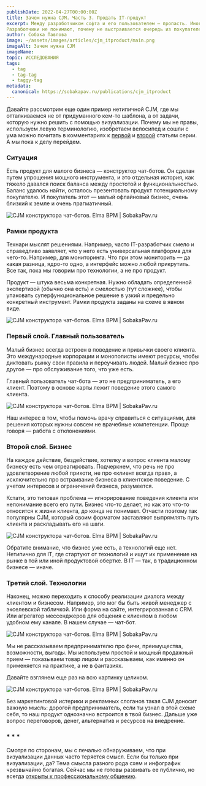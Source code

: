 ```yaml
---
publishDate: 2022-04-27T00:00:00Z
title: Зачем нужна CJM. Часть 3. Продать IT-продукт
excerpt: Между разработчиком софта и его пользователем — пропасть. Иногда меньше, иногда больше, но про глубокое взаимопонимание говорить не приходится.
Разработчики не понимают, почему не выстраивается очередь из покупателей, ведь продукт такой универсальный и функциональный. А потенциальные покупатели не верят рекламным слоганам и не понимают по скриншотам, о чем вообще речь.
author: Собака Павлова
image: ~/assets/images/articles/cjm_itproduct/main.png
imageAlt: Зачем нужна CJM
imageName:                            
topic: ИССЛЕДОВАНИЯ
tags:
  - tag
  - tag-tag
  - taggy-tag
metadata:
  canonical: https://sobakapav.ru/publications/cjm_itproduct
---
```



Давайте рассмотрим еще один пример нетипичной CJM, где мы отталкиваемся не от придуманного кем-то шаблона, а от задачи, которую нужно решить с помощью визуализации. Почему мы не правы, используем левую терминологию, изобретаем велосипед и сошли с ума можно почитать в комментариях к [первой](https://sobakapav.ru/publications/cjmgazprom) и [второй](https://sobakapav.ru/publications/cjm_tis) статьям серии. А мы пока к делу перейдем.

### Ситуация

Есть продукт для малого бизнеса — конструктор чат-ботов. Он сделан путем упрощения мощного инструмента, и это отдельная история, как тяжело давался поиск баланса между простотой и функциональностью. Баланс удалось найти, осталось презентовать продукт потенциальному покупателю. И покупатель этот — малый офлайновый бизнес, очень близкий к земле и очень прагматичный.

![CJM конструктора чат-ботов. Elma BPM  | SobakaPav.ru](~/assets/images/articles/cjm_itproduct/1.png)

### Рамки продукта

Технари мыслят решениями. Например, часто IT-разработчик смело и справедливо заявляет, что у него есть универсальная платформа для чего-то. Например, для мониторинга. Что при этом мониторить — да какая разница, ядро-то одно, а интерфейс можно любой прикрутить. Все так, пока мы говорим про технологии, а не про продукт.

Продукт — штука весьма конкретная. Нужно обладать определенной экспертизой (обычно она есть) и смелостью (тут сложнее), чтобы упаковать суперфункциональное решение в узкий и предельно конкретный инструмент. Рамки продукта заданы на схеме в явном виде.

![CJM конструктора чат-ботов. Elma BPM  | SobakaPav.ru](~/assets/images/articles/cjm_itproduct/2.png)

### Первый слой. Главный пользователь

Малый бизнес всегда встроен в поведение и привычки своего клиента. Это международные корпорации и монополисты имеют ресурсы, чтобы диктовать рынку свои правила и переучивать людей. Малый бизнес про другое — про обслуживание того, что уже есть.

Главный пользователь чат-бота — это не предприниматель, а его клиент. Поэтому в основе карты лежит поведение этого самого клиента.

![CJM конструктора чат-ботов. Elma BPM  | SobakaPav.ru](~/assets/images/articles/cjm_itproduct/3.png)

Наш интерес в том, чтобы помочь врачу справиться с ситуациями, для решения которых нужны совсем не врачебные компетенции. Проще говоря — работа с отклонениями.

### Второй слой. Бизнес

На каждое действие, бездействие, хотелку и вопрос клиента малому бизнесу есть чем отреагировать. Подчеркнем, что речь не про удовлетворение любой прихоти, не про «клиент всегда прав», а исключительно про встраивание бизнеса в клиентское поведение. С учетом интересов и ограничений бизнеса, разумеется.

Кстати, это типовая проблема — игнорирование поведения клиента или непонимание всего его пути. Бизнес что-то делает, но как это что-то относится к жизни клиента, до конца не понимает. Отчасти поэтому так популярны СJM, который своим форматом заставляют выпрямлять путь клиента и раскладывать его на шаги.

![CJM конструктора чат-ботов. Elma BPM  | SobakaPav.ru](~/assets/images/articles/cjm_itproduct/4.png)

Обратите внимание, что бизнес уже есть, а технологий еще нет. Нетипично для IT, где стартуют от технологий и ищут их применение на рынке в той или иной продуктовой обертке. В IT — так, в традиционном бизнесе — иначе.

### Третий слой. Технологии

Наконец, можно переходить к способу реализации диалога между клиентом и бизнесом. Например, это мог бы быть живой менеджер с экселевской табличкой. Или форма на сайте, интегрированная с CRM. Или агрегатор мессенджеров для общения с клиентом в любом удобном ему канале. В нашем случае — чат-бот.

![CJM конструктора чат-ботов. Elma BPM  | SobakaPav.ru](~/assets/images/articles/cjm_itproduct/5.png)

Мы не рассказываем предпринимателю про фичи, преимущества, возможности, выгоды. Мы используем простой и мощный продажный прием — показываем товар лицом и рассказываем, как именно он применяется на практике, а не в фантазиях.

Давайте взглянем еще раз на всю картинку целиком.

![CJM конструктора чат-ботов. Elma BPM  | SobakaPav.ru](~/assets/images/articles/cjm_itproduct/6.png)

Без маркетинговой истерики и рекламных слоганов такая CJM доносит важную мысль: дорогой предприниматель, если ты узнал в этой схеме себя, то наш продукт однозначно встроится в твой бизнес. Дальше уже вопрос переговоров, денег, альтернатив и ресурсов на внедрение.

### * * *

Смотря по сторонам, мы с печалью обнаруживаем, что при визуализации данных часто теряется смысл. Если бы только при визуализации, да? Тема смысла разного рода схем и инфографик чрезвычайно богатая. Сейчас мы не готовы развивать ее публично, но всегда [открыты к профессиональному общению](we@sobakapav.ru).
